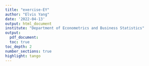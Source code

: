 ```yaml
---
title: "exercise-EY"
author: "Elvis Yang"
date: '2022-04-13'
output: html_document
institute: "Department of Econometrics and Business Statistics"
output:
  pdf_document:
  toc: true
toc_depth: 2
number_sections: true
highlight: tango
---
```


